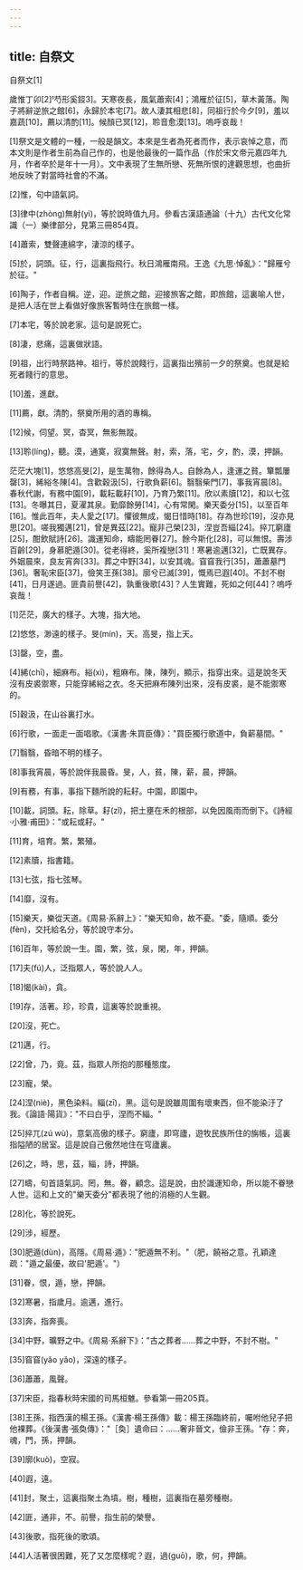 ```yaml
---
---
---
```

title: 自祭文
---




自祭文[1]

歲惟丁卯[2]芍形奚鋄3]。天寒夜長，風氣蕭索[4]；鴻雁於征[5]，草木黃落。陶子將辭逆旅之館[6]，永歸於本宅[7]。故人淒其相悲[8]，同祖行於今夕[9]，羞以嘉蔬[10]，薦以清酌[11]。候顏已冥[12]，聆音愈漠[13]。嗚呼哀哉！

[1]祭文是文體的一種，一般是韻文。本來是生者為死者而作，表示哀悼之意，而本文則是作者生前為自己作的，也是他最後的一篇作品（作於宋文帝元嘉四年九月，作者卒於是年十一月）。文中表現了生無所戀、死無所恨的達觀思想，也曲折地反映了對當時社會的不滿。

[2]惟，句中語氣詞。

[3]律中(zhòng)無射(yì)，等於說時值九月。參看古漢語通論（十九）古代文化常識（一）樂律部分，見第三冊854頁。

[4]蕭索，雙聲連綿字，淒涼的樣子。

[5]於，詞頭。征，行，這裏指飛行。秋日鴻雁南飛。王逸《九思·悼亂》："歸雁兮於征。"

[6]陶子，作者自稱。逆，迎。逆旅之館，迎接旅客之館，即旅館，這裏喻人世，是把人活在世上看做好像旅客暫時住在旅館一樣。

[7]本宅，等於說老家。這句是說死亡。

[8]淒，悲痛，這裏做狀語。

[9]祖，出行時祭路神。祖行，等於說餞行，這裏指出殯前一夕的祭奠。也就是給死者餞行的意思。

[10]羞，進獻。

[11]薦，獻。清酌，祭奠所用的酒的專稱。

[12]候，伺望。冥，杳冥，無影無蹤。

[13]聆(líng)，聽。漠，通寞，寂寞無聲。射，索，落，宅，夕，酌，漠，押韻。

茫茫大塊[1]，悠悠高旻[2]，是生萬物，餘得為人。自餘為人，逢運之貧。簞瓢屢罄[3]，絺綌冬陳[4]。含歡穀汲[5]，行歌負薪[6]。翳翳柴門[7]，事我宵晨[8]。春秋代謝，有務中園[9]，載耘載耔[10]，乃育乃繁[11]。欣以素牘[12]，和以七弦[13]。冬曝其日，夏濯其泉。勤靡餘勞[14]，心有常閑。樂天委分[15]，以至百年[16]。惟此百年，夫人愛之[17]。懼彼無成，愒日惜時[18]。存為世珍[19]，沒亦見思[20]。嗟我獨邁[21]，曾是異茲[22]。寵非己榮[23]，涅豈吾緇[24]。捽兀窮廬[25]，酣飲賦詩[26]。識運知命，疇能罔眷[27]。餘今斯化[28]，可以無恨。壽涉百齡[29]，身慕肥遁[30]。從老得終，奚所複戀[31]！寒暑逾邁[32]，亡既異存。外姻晨來，良友宵奔[33]。葬之中野[34]，以安其魂。窅窅我行[35]，蕭蕭墓門[36]。奢恥宋臣[37]，儉笑王孫[38]。廓兮已滅[39]，慨焉已遐[40]。不封不樹[41]，日月遂過。匪貴前譽[42]，孰重後歌[43]？人生實難，死如之何[44]？嗚呼哀哉！

[1]茫茫，廣大的樣子。大塊，指大地。

[2]悠悠，渺遠的樣子。旻(mín)，天。高旻，指上天。

[3]罄，空，盡。

[4]絺(chī)，細麻布。綌(xì)，粗麻布。陳，陳列，顯示，指穿出來。這是說冬天沒有皮裘禦寒，只能穿絺綌之衣。冬天把麻布陳列出來，沒有皮裘，是不能禦寒的。

[5]穀汲，在山谷裏打水。

[6]行歌，一面走一面唱歌。《漢書·朱買臣傳》："買臣獨行歌道中，負薪墓間。"

[7]翳翳，昏暗不明的樣子。

[8]事我宵晨，等於說伴我晨昏。旻，人，貧，陳，薪，晨，押韻。

[9]有務，有事，事指下麵所說的耘耔。中園，即園中。

[10]載，詞頭。耘，除草。耔(zǐ)，把土壅在禾的根部，以免因風雨而倒下。《詩經·小雅·甫田》："或耘或耔。"

[11]育，培育。繁，繁殖。

[12]素牘，指書籍。

[13]七弦，指七弦琴。

[14]靡，沒有。

[15]樂天，樂從天道。《周易·系辭上》："樂天知命，故不憂。"委，隨順。委分(fèn)，交托給名分，等於說守本分。

[16]百年，等於說一生。園，繁，弦，泉，閑，年，押韻。

[17]夫(fú)人，泛指眾人，等於說人人。

[18]愒(kài)，貪。

[19]存，活著。珍，珍貴，這裏等於說重視。

[20]沒，死亡。

[21]邁，行。

[22]曾，乃，竟。茲，指眾人所抱的那種態度。

[23]寵，榮。

[24]涅(niè)，黑色染料。緇(zī)，黑。這句是說雖周圍有壞東西，但不能染汙了我。《論語·陽貨》："不曰白乎，涅而不緇。"

[25]捽兀(zú wù)，意氣高傲的樣子。窮廬，即穹廬，遊牧民族所住的旃帳，這裏指隘陋的居室。這是說自己傲然地住在穹廬裏。

[26]之，時，思，茲，緇，詩，押韻。

[27]疇，句首語氣詞。罔，無。眷，顧念。這是說，由於識運知命，所以能不眷戀人世。這和上文的"樂天委分"都表現了他的消極的人生觀。

[28]化，等於說死。

[29]涉，經歷。

[30]肥遁(dùn)，高隱。《周易·遁》："肥遁無不利。"（肥，饒裕之意。孔穎達疏："遁之最優，故曰'肥遁'。"）

[31]眷，恨，遁，戀，押韻。

[32]寒暑，指歲月。逾邁，進行。

[33]奔，指奔喪。

[34]中野，曠野之中。《周易·系辭下》："古之葬者……葬之中野，不封不樹。"

[35]窅窅(yǎo yǎo)，深遠的樣子。

[36]蕭蕭，風聲。

[37]宋臣，指春秋時宋國的司馬桓魋。參看第一冊205頁。

[38]王孫，指西漢的楊王孫。《漢書·楊王孫傳》載：楊王孫臨終前，囑咐他兒子把他裸葬。《後漢書·張奐傳》："［奐］遺命曰：……奢非晉文，儉非王孫。"存：奔，魂，門，孫，押韻。

[39]廓(kuò)，空寂。

[40]遐，遠。

[41]封，聚土，這裏指聚土為墳。樹，種樹，這裏指在墓旁種樹。

[42]匪，通非，不。前譽，指生前的榮譽。

[43]後歌，指死後的歌頌。

[44]人活著很困難，死了又怎麼樣呢？遐，過(guō)，歌，何，押韻。